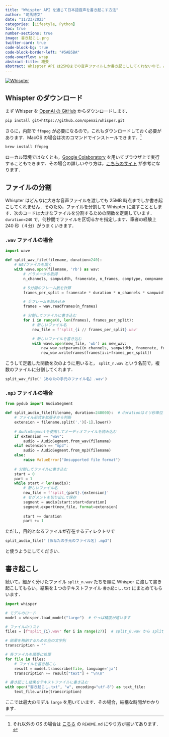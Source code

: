 ```yaml
---
title: "Whispter API を通じて日本語音声を書き起こす方法"
author: "司馬博文"
date: "11/23/2023"
categories: [Lifestyle, Python]
toc: true
number-sections: true
image: 書き起こし.png
twitter-card: true
code-block-bg: true
code-block-border-left: "#5AB5BA"
code-overflow: wrap
abstract-title: 概要
abstract: Whispter API は25MBまでの音声ファイルしか書き起こししてくれないので，長時間の音声ファイルを一度に書き起こしてもらうには工夫が必要．
---
```


[![Whispter](書き起こし.png)](https://github.com/openai/whisper)

## Whispter のダウンロード

まず Whisper を [OpenAI の GitHub](https://github.com/openai/whisper) からダウンロードします．

```bash
pip install git+https://github.com/openai/whisper.git
```

さらに，内部で `ffmpeg` が必要になるので，これもダウンロードしておく必要があります．MacOS の場合は次のコマンドでインストールできます．^[それ以外の OS の場合は [こちら](https://github.com/openai/whisper) の `README.md` にやり方が書いてあります．]
```bash
brew install ffmpeg
```

ローカル環境ではなくとも，[Google Colaboratory](https://colab.research.google.com/?hl=ja) を用いてブラウザ上で実行することもできます．その場合の詳しいやり方は，[こちらのサイト](https://aismiley.co.jp/ai_news/what-is-whisper/) が参考になります．

## ファイルの分割

Whispter はどんなに大きな音声ファイルを渡しても 25MB 時点までしか書き起こしてくれません．そのため，ファイルを分割して Whispter に渡すこととします．次のコードは大きなファイルを分割するための関数を定義しています． `duration=240` で，何秒間でファイルを区切るかを指定します．筆者の経験上 240 秒（４分）がうまくいきます．

### `.wav` ファイルの場合

```python
import wave

def split_wav_file(filename, duration=240):
    # WAVファイルを開く
    with wave.open(filename, 'rb') as wav:
        # パラメータの取得
        n_channels, sampwidth, framerate, n_frames, comptype, compname = wav.getparams()

        # 5分間のフレーム数を計算
        frames_per_split = framerate * duration * n_channels * sampwidth

        # 全フレームを読み込み
        frames = wav.readframes(n_frames)

        # 分割してファイルに書き込む
        for i in range(0, len(frames), frames_per_split):
            # 新しいファイル名
            new_file = f'split_{i // frames_per_split}.wav'

            # 新しいファイルを書き込む
            with wave.open(new_file, 'wb') as new_wav:
                new_wav.setparams((n_channels, sampwidth, framerate, frames_per_split // (n_channels * sampwidth), comptype, compname))
                new_wav.writeframes(frames[i:i+frames_per_split])
```

こうして定義した関数を次のように用いると， `split_n.wav` という名前で，複数のファイルに分割してくれます．
```python
split_wav_file('［あなたの手元のファイル名］.wav')
```

### `.mp3` ファイルの場合

```python
from pydub import AudioSegment

def split_audio_file(filename, duration=240000):  # durationはミリ秒単位
    # ファイル形式を拡張子から判断
    extension = filename.split('.')[-1].lower()
    
    # AudioSegmentを使用してオーディオファイルを読み込む
    if extension == "wav":
        audio = AudioSegment.from_wav(filename)
    elif extension == "mp3":
        audio = AudioSegment.from_mp3(filename)
    else:
        raise ValueError("Unsupported file format")
    
    # 分割してファイルに書き込む
    start = 0
    part = 1
    while start < len(audio):
        # 新しいファイル名
        new_file = f'split_{part}.{extension}'
        # セグメントを切り出して保存
        segment = audio[start:start+duration]
        segment.export(new_file, format=extension)
        
        start += duration
        part += 1
```

ただし，目的となるファイルが存在するディレクトリで
```python
split_audio_file("［あなたの手元のファイル名］.mp3")
```
と使うようにしてください．

## 書き起こし

続いて，細かく分けたファイル `split_n.wav` たちを順に Whisper に渡して書き起こしてもらい，結果を１つのテキストファイル `書き起こし.txt` にまとめてもらいます．

```python
import whisper

# モデルのロード
model = whisper.load_model("large")  # やっぱ精度が違います

# ファイルのリスト
files = [f"split_{i}.wav" for i in range(27)]  # split_0.wav から split_26.wav まで

# 結果を格納するための空の文字列
transcription = ""

# 各ファイルを順番に処理
for file in files:
    # ファイルを書き起こし
    result = model.transcribe(file, language='ja')
    transcription += result["text"] + "\n\n"

# 書き起こし結果をテキストファイルに書き込む
with open("書き起こし.txt", "w", encoding="utf-8") as text_file:
    text_file.write(transcription)

```

ここでは最大のモデル `large` を用いています．その場合，結構な時間がかかります．